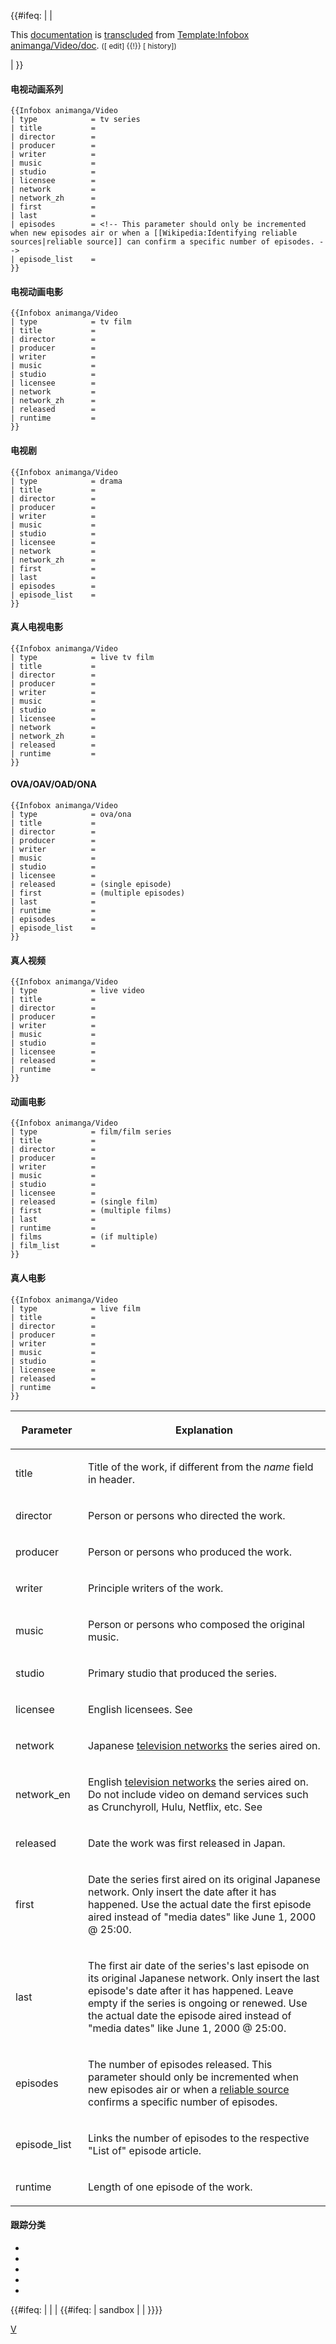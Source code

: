 {{Documentation subpage}}
<!-- Categories go at the bottom of this page and interwikis go in Wikidata. -->
{{#ifeq: {{PAGENAME}} | {{BASEPAGENAME}} | 
<div id="template_doc_page_transcluded" class="dablink plainlinks">This [[Wikipedia:Template documentation|documentation]] is [[Wikipedia:Transclusion|transcluded]] from [[Template:Infobox animanga/Video/doc]]. <small style="font-style: normal">([{{fullurl:Template:Infobox animanga/Video/doc|action=edit}} edit] {{!}} [{{fullurl:Template:Infobox animanga/Video/doc|action=history}} history])</small><br /></div> | {{Notice|Please see [[Template:Infobox animanga]] for documentation on the other components of the infobox.}} }}

==== 电视动画系列 ====

{{Infobox animanga/Video
| child           = no
| type            = tv series
| title           = {{{title}}}
| director        = {{{director}}}
| producer        = {{{producer}}}
| writer          = {{{writer}}}
| music           = {{{music}}}
| studio          = {{{studio}}}
| licensee        = {{{licensee}}}
| network         = {{{network}}}
| network_zh      = {{{network_zh}}}
| first           = {{{first}}}
| last            = {{{last}}}
| episodes        = {{{episodes}}}
| episode_list    = List of episodes
}}

<pre style="width:auto; overflow:auto">
{{Infobox animanga/Video
| type            = tv series
| title           = 
| director        = 
| producer        = 
| writer          = 
| music           = 
| studio          = 
| licensee        = 
| network         = 
| network_zh      = 
| first           = 
| last            = 
| episodes        = <!-- This parameter should only be incremented when new episodes air or when a [[Wikipedia:Identifying reliable sources|reliable source]] can confirm a specific number of episodes. -->
| episode_list    = 
}}
</pre>
{{clear}}

==== 电视动画电影 ====

{{Infobox animanga/Video
| child           = no
| type            = tv film
| title           = {{{title}}}
| director        = {{{director}}}
| producer        = {{{producer}}}
| writer          = {{{writer}}}
| music           = {{{music}}}
| studio          = {{{studio}}}
| licensee        = {{{licensee}}}
| network         = {{{network}}}
| network_zh      = {{{network_zh}}}
| released        = {{{released}}}
| runtime         = {{{runtime}}}
}}

<pre style="width:auto; overflow:auto">
{{Infobox animanga/Video
| type            = tv film
| title           = 
| director        = 
| producer        = 
| writer          = 
| music           = 
| studio          = 
| licensee        = 
| network         = 
| network_zh      = 
| released        = 
| runtime         = 
}}
</pre>
{{clear}}

==== 电视剧 ====

{{Infobox animanga/Video
| child           = no
| type            = drama
| title           = {{{title}}}
| director        = {{{director}}}
| producer        = {{{producer}}}
| writer          = {{{writer}}}
| music           = {{{music}}}
| studio          = {{{studio}}}
| licensee        = {{{licensee}}}
| network         = {{{network}}}
| network_zh      = {{{network_zh}}}
| first           = {{{first}}}
| last            = {{{last}}}
| episodes        = {{{episodes}}}
| episode_list    = List of episodes
}}

<pre style="width:auto; overflow:auto">
{{Infobox animanga/Video
| type            = drama
| title           = 
| director        = 
| producer        = 
| writer          = 
| music           = 
| studio          = 
| licensee        = 
| network         = 
| network_zh      = 
| first           = 
| last            = 
| episodes        = 
| episode_list    = 
}}
</pre>
{{clear}}

==== 真人电视电影 ====

{{Infobox animanga/Video
| child           = no
| type            = live tv film
| title           = {{{title}}}
| director        = {{{director}}}
| producer        = {{{producer}}}
| writer          = {{{writer}}}
| music           = {{{music}}}
| studio          = {{{studio}}}
| licensee        = {{{licensee}}}
| network         = {{{network}}}
| network_zh      = {{{network_zh}}}
| released        = {{{released}}}
| runtime         = {{{runtime}}}
}}

<pre style="width:auto; overflow:auto">
{{Infobox animanga/Video
| type            = live tv film
| title           = 
| director        = 
| producer        = 
| writer          = 
| music           = 
| studio          = 
| licensee        = 
| network         = 
| network_zh      = 
| released        = 
| runtime         = 
}}
</pre>
{{clear}}

==== OVA/OAV/OAD/ONA ====

{{Infobox animanga/Video
| child           = no
| type            = ova
| title           = {{{title}}}
| director        = {{{director}}}
| producer        = {{{producer}}}
| writer          = {{{writer}}}
| music           = {{{music}}}
| studio          = {{{studio}}}
| licensee        = {{{licensee}}}
| released        = {{{released}}}
| runtime         = {{{runtime}}}
}}

{{Infobox animanga/Video
| child           = no
| type            = oad
| title           = {{{title}}}
| director        = {{{director}}}
| producer        = {{{producer}}}
| writer          = {{{writer}}}
| music           = {{{music}}}
| studio          = {{{studio}}}
| licensee        = {{{licensee}}}
| released        = {{{released}}}
| runtime         = {{{runtime}}}
}}

{{Infobox animanga/Video
| child           = no
| type            = ona
| title           = {{{title}}}
| director        = {{{director}}}
| producer        = {{{producer}}}
| writer          = {{{writer}}}
| music           = {{{music}}}
| studio          = {{{studio}}}
| licensee        = {{{licensee}}}
| first           = {{{first}}}
| last            = {{{last}}}
| runtime         = {{{runtime}}}
| episodes        = {{{episodes}}}
| episode_list    = List of episodes
}}

<pre style="width:auto; overflow:auto">
{{Infobox animanga/Video
| type            = ova/ona
| title           = 
| director        = 
| producer        = 
| writer          = 
| music           = 
| studio          = 
| licensee        = 
| released        = (single episode)
| first           = (multiple episodes)
| last            = 
| runtime         = 
| episodes        = 
| episode_list    = 
}}
</pre>
{{clear}}

==== 真人视频 ====

{{Infobox animanga/Video
| child           = no
| type            = live video
| title           = {{{title}}}
| director        = {{{director}}}
| producer        = {{{producer}}}
| writer          = {{{writer}}}
| music           = {{{music}}}
| studio          = {{{studio}}}
| licensee        = {{{licensee}}}
| released        = {{{released}}}
| runtime         = {{{runtime}}}
}}

<pre style="width:auto; overflow:auto">
{{Infobox animanga/Video
| type            = live video
| title           = 
| director        = 
| producer        = 
| writer          = 
| music           = 
| studio          = 
| licensee        = 
| released        = 
| runtime         = 
}}
</pre>
{{clear}}

==== 动画电影 ====

{{Infobox animanga/Video
| child           = no
| type            = film
| title           = {{{title}}}
| director        = {{{director}}}
| producer        = {{{producer}}}
| writer          = {{{writer}}}
| music           = {{{music}}}
| studio          = {{{studio}}}
| licensee        = {{{licensee}}}
| released        = {{{released}}}
| runtime         = {{{runtime}}}
}}

{{Infobox animanga/Video
| child           = no
| type            = film series
| title           = {{{title}}}
| director        = {{{director}}}
| producer        = {{{producer}}}
| writer          = {{{writer}}}
| music           = {{{music}}}
| studio          = {{{studio}}}
| licensee        = {{{licensee}}}
| first           = {{{first}}}
| last            = {{{last}}}
| runtime         = {{{runtime}}}
| films           = {{{films}}}
| film_list       = List of films
}}

<pre style="width:auto; overflow:auto">
{{Infobox animanga/Video
| type            = film/film series
| title           = 
| director        = 
| producer        = 
| writer          = 
| music           = 
| studio          = 
| licensee        = 
| released        = (single film)
| first           = (multiple films)
| last            = 
| runtime         = 
| films           = (if multiple)
| film_list       = 
}}
</pre>
{{clear}}

==== 真人电影 ====

{{Infobox animanga/Video
| child           = no
| type            = live film
| title           = {{{title}}}
| director        = {{{director}}}
| producer        = {{{producer}}}
| writer          = {{{writer}}}
| music           = {{{music}}}
| studio          = {{{studio}}}
| licensee        = {{{licensee}}}
| released        = {{{released}}}
| runtime         = {{{runtime}}}
}}

<pre style="width:auto; overflow:auto">
{{Infobox animanga/Video
| type            = live film
| title           = 
| director        = 
| producer        = 
| writer          = 
| music           = 
| studio          = 
| licensee        = 
| released        = 
| runtime         = 
}}
</pre>
{{clear}}

{| class="wikitable" style="width: 100%; clear: right;"
|-
! width="100px" | Parameter
! Explanation
|-
| title
| Title of the work, if different from the ''name'' field in header.
|-
| director
| Person or persons who directed the work.
|-
| producer
| Person or persons who produced the work.
|-
| writer
| Principle writers of the work.
|-
| music
| Person or persons who composed the original music.
|-
| studio
| Primary studio that produced the series.
|-
| licensee
| English licensees. See {{tl|English anime licensee}}
|-
| network
| Japanese [[television network]]s the series aired on.
|-
| network_en
| English [[television network]]s the series aired on. Do not include video on demand services such as Crunchyroll, Hulu, Netflix, etc. See {{tl|English anime network}}
|-
| released
| Date the work was first released in Japan.
|-
| first
| Date the series first aired on its original Japanese network. Only insert the date after it has happened. Use the actual date the first episode aired instead of "media dates" like June 1, 2000 @ 25:00.
|-
| last
| The first air date of the series's last episode on its original Japanese network. Only insert the last episode's date after it has happened. Leave empty if the series is ongoing or renewed. Use the actual date the episode aired instead of "media dates" like June 1, 2000 @ 25:00.
|-
| episodes
| The number of episodes released. This parameter should only be incremented when new episodes air or when a [[Wikipedia:Identifying reliable sources|reliable source]] confirms a specific number of episodes.
|-
| episode_list
| Links the number of episodes to the respective "List of" episode article.
|-
| runtime
| Length of one episode of the work.
|}

==== 跟踪分类====
* {{clc|Anime and manga articles with identical first and last infobox parameters}}
* {{clc|Anime and manga article with malformed first and last infobox parameters}}
* {{clc|Anime and manga articles with missing infobox parameters}}
* {{clc|Anime and manga articles with redundant infobox parameters}}
* {{clc|Anime and manga articles using obsolete and incorrect infobox parameters}}

{{Film and Television related infobox templates}}
<includeonly>
{{#ifeq: {{PAGENAME}} | {{BASEPAGENAME}} | <!-- don't include categories in Template:Infobox_animanga --> |
{{#ifeq: {{SUBPAGENAME}} | sandbox | <!-- don't include categories in Template:Infobox_animanga/Video/sandbox --> |
<!-- Categories below this line, please; interwikis at Wikidata -->
[[Category:Infobox animanga|V]]
}}}}
</includeonly>